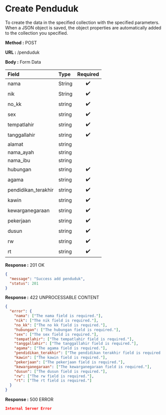 
# Create Penduduk

To create the data in the specified collection with the specified parameters.
When a JSON object is saved, the object properties are automatically added to the collection you specified.

**Method :** <Badge variant="success">POST</Badge>

**URL :** <Badge variant="dark">/penduduk</Badge>

**Body :** <Badge variant="warning">Form Data</Badge>

| Field               | Type    | Required |
| :----------         | :------ | :------: |
| nama                | String  |    ✔️    |
| nik                 | String  |    ✔️    |
| no_kk               | string  |    ✔️    |
| sex                 | string  |    ✔️    |
| tempatlahir         | string  |    ✔️    |
| tanggallahir        | string  |    ✔️    |
| alamat              | string  |           |
| nama_ayah           | string  |           |
| nama_ibu            | string  |           |
| hubungan            | string  |    ✔️    |
| agama               | string  |    ✔️    |
| pendidikan_terakhir | string  |    ✔️    |
| kawin               | string  |    ✔️    |
| kewarganegaraan     | string  |    ✔️    |
| pekerjaan           | string  |    ✔️    |
| dusun               | string  |    ✔️    |
| rw                  | string  |    ✔️    |
| rt                  | string  |    ✔️    |

**Response :** <BadgeOutline variant="success">201 OK</BadgeOutline>

```json
{
  "message": "Success add penduduk",
  "status": 201
}
```

**Response :** <BadgeOutline variant="info">422 UNPROCESSABLE CONTENT</BadgeOutline>

```json
{
  "error": {
    "nama": ["The nama field is required."],
    "nik": ["The nik field is required."],
    "no_kk": ["The no kk field is required."],
    "hubungan": ["The hubungan field is required."],
    "sex": ["The sex field is required."],
    "tempatlahir": ["The tempatlahir field is required."],
    "tanggallahir": ["The tanggallahir field is required."],
    "agama": ["The agama field is required."],
    "pendidikan_terakhir": ["The pendidikan terakhir field is required."],
    "kawin": ["The kawin field is required."],
    "pekerjaan": ["The pekerjaan field is required."],
    "kewarganegaraan": ["The kewarganegaraan field is required."],
    "dusun": ["The dusun field is required."],
    "rw": ["The rw field is required."],
    "rt": ["The rt field is required."]
  }
}
```

**Response :** <BadgeOutline variant="danger">500 ERROR</BadgeOutline>

```json
Internal Server Error
```

